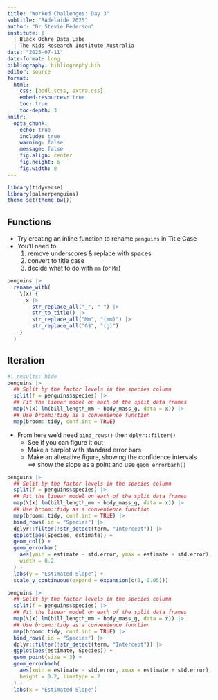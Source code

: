```yaml
---
title: "Worked Challenges: Day 3"
subtitle: "RAdelaide 2025"
author: "Dr Stevie Pederson"
institute: |
  | Black Ochre Data Labs
  | The Kids Research Institute Australia
date: "2025-07-11"
date-format: long
bibliography: bibliography.bib
editor: source
format: 
  html: 
    css: [bodl.scss, extra.css]
    embed-resources: true    
    toc: true
    toc-depth: 3
knitr: 
  opts_chunk: 
    echo: true
    include: true
    warning: false
    message: false
    fig.align: center  
    fig.height: 6
    fig.width: 8
---
```


```r
library(tidyverse)
library(palmerpenguins)
theme_set(theme_bw())
```


## Functions

- Try creating an inline function to rename `penguins` in Title Case
- You'll need to
    1. remove underscores & replace with spaces
    2. convert to title case
    3. decide what to do with `mm` (or `Mm`)
    
```r
penguins |>
  rename_with(
    \(x) {
      x |>
        str_replace_all("_", " ") |>
        str_to_title() |>
        str_replace_all("Mm", "(mm)") |>
        str_replace_all("G$", "(g)")
    }
  )
```
    
## Iteration

```r
#| results: hide
penguins |>
  ## Split by the factor levels in the species column
  split(f = penguins$species) |>
  ## Fit the linear model on each of the split data frames
  map(\(x) lm(bill_length_mm ~ body_mass_g, data = x)) |>
  ## Use broom::tidy as a convenience function
  map(broom::tidy, conf.int = TRUE)
```

- From here we'd need `bind_rows()` then `dplyr::filter()`
    + See if you can figure it out
    + Make a barplot with standard error bars
    + Make an alterative figure, showing the confidence intervals<br>$\implies$ show the slope as a point and use `geom_errorbarh()`



```r
penguins |>
  ## Split by the factor levels in the species column
  split(f = penguins$species) |>
  ## Fit the linear model on each of the split data frames
  map(\(x) lm(bill_length_mm ~ body_mass_g, data = x)) |>
  ## Use broom::tidy as a convenience function
  map(broom::tidy, conf.int = TRUE) |>
  bind_rows(.id = "Species") |>
  dplyr::filter(!str_detect(term, "Intercept")) |>
  ggplot(aes(Species, estimate)) +
  geom_col() +
  geom_errorbar(
    aes(ymin = estimate - std.error, ymax = estimate + std.error),
    width = 0.2
  ) +
  labs(y = "Estimated Slope") +
  scale_y_continuous(expand = expansion(c(0, 0.05)))
```


```r
penguins |>
  ## Split by the factor levels in the species column
  split(f = penguins$species) |>
  ## Fit the linear model on each of the split data frames
  map(\(x) lm(bill_length_mm ~ body_mass_g, data = x)) |>
  ## Use broom::tidy as a convenience function
  map(broom::tidy, conf.int = TRUE) |>
  bind_rows(.id = "Species") |>
  dplyr::filter(!str_detect(term, "Intercept")) |>
  ggplot(aes(estimate, Species)) +
  geom_point(size = 3) +
  geom_errorbarh(
    aes(xmin = estimate - std.error, xmax = estimate + std.error),
    height = 0.2, linetype = 2
  ) +
  labs(x = "Estimated Slope") 
```
